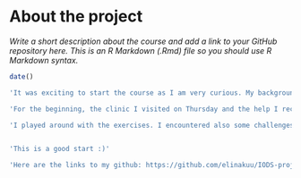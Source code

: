 
# About the project

*Write a short description about the course and add a link to your GitHub repository here. This is an R Markdown (.Rmd) file so you should use R Markdown syntax.*

```r

date()

'It was exciting to start the course as I am very curious. My background isnt that technical, so it will be a tough course for me. Nevertheless I am highly motivated. I find both books really good and well structured. I am still learning how to find supporting material for writing R markdown. I was not able to digest all information, so I will need to come back to the chapters.'

'For the beginning, the clinic I visited on Thursday and the help I received was excellent. However I would suggest tutoring groups for inexperienced students to get a bit more informal support along the course and to reduce the burden from the teaching and tutoring team.'

'I played around with the exercises. I encountered also some challenges such as not being able to limit the countries to Europe only. So, there is a looot to do and learn.'


'This is a good start :)'

'Here are the links to my github: https://github.com/elinakuu/IODS-project/ and https://elinakuu.github.io/IODS-project/ but the diary is not working so you find it under the first link if I dont get it work.'



```



